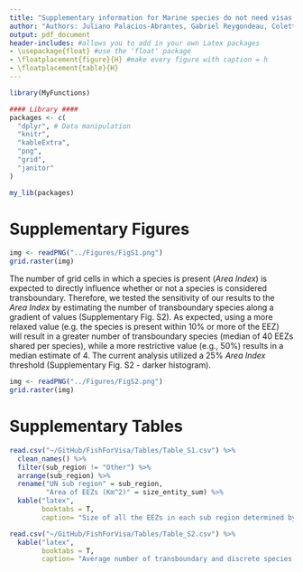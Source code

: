 ```yaml
---
title: "Supplementary information for Marine species do not need visas: the transboundary nature of the world’s exploited marine species"
author: "Authors: Juliano Palacios-Abrantes, Gabriel Reygondeau, Colette Wabnitz and William W.L. Cheung"
output: pdf_document
header-includes: #allows you to add in your own Latex packages
- \usepackage{float} #use the 'float' package
- \floatplacement{figure}{H} #make every figure with caption = h
- \floatplacement{table}{H}
---
```


```r

library(MyFunctions)

#### Library ####
packages <- c(
  "dplyr", # Data manipulation
  "knitr",
  "kableExtra",
  "png",
  "grid",
  "janitor"
)

my_lib(packages)

```

# Supplementary Figures

```r

img <- readPNG("../Figures/FigS1.png")
grid.raster(img)
```

<!-- ![Figure S1. Number of transboundary species per EEZ and their contributions to countries’ EEZ catch. The number of species is displayed in the EEZ while catch (in thousand tons) is displayed in the land polygon.](../Figures/FigS1.png) -->

\clearpage

The number of grid cells in which a species is present (*Area Index*) is expected to directly influence whether or not a species is considered transboundary. Therefore, we tested the sensitivity of our results to the *Area Index* by estimating the number of transboundary species along a gradient of values (Supplementary Fig. S2). As expected, using a more relaxed value (e.g. the species is present within 10% or more of the EEZ) will result in a greater number of transboundary species (median of 40 EEZs shared per species), while a more restrictive value (e.g., 50%) results in a median estimate of 4. The current analysis utilized a 25% *Area Index* threshold (Supplementary Fig. S2 - darker histogram).

```r

img <- readPNG("../Figures/FigS2.png")
grid.raster(img)
```

<!-- ![Figure S2. Histogram of number of transboundary species using different Area Index threshold values. The darker histogram represents the threshold (25%) used in the present analysis](../Figures/FigS2.png) -->
  
\clearpage

# Supplementary Tables


```r

read.csv("~/GitHub/FishForVisa/Tables/Table_S1.csv") %>% 
  clean_names() %>% 
  filter(sub_region != "Other") %>% 
  arrange(sub_region) %>% 
  rename("UN sub region" = sub_region,
         "Area of EEZs (Km^2)" = size_entity_sum) %>% 
  kable("latex",
        booktabs = T,
        caption= "Size of all the EEZs in each sub region determined by the United Nations")

```

```r

read.csv("~/GitHub/FishForVisa/Tables/Table_S2.csv") %>% 
  kable("latex",
        booktabs = T,
        caption= "Average number of transboundary and discrete species per EEZ for each catch trend")

```